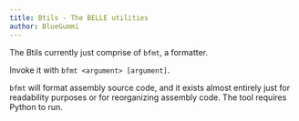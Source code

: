 ```yaml
---
title: Btils - The BELLE utilities
author: BlueGummi
---
```


The Btils currently just comprise of `bfmt`, a formatter.

Invoke it with `bfmt <argument> [argument]`. 

`bfmt` will format assembly source code, and it exists almost entirely just for readability purposes or for reorganizing assembly code. The tool requires Python to run.
